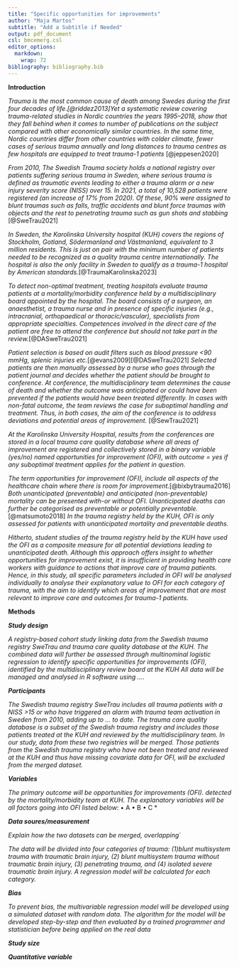 ```yaml
---
title: "Specific opportunities for improvements"
author: "Maja Martos"
subtitle: "Add a Subtitle if Needed"
output: pdf_document
csl: bmcemerg.csl
editor_options:
  markdown:
    wrap: 72
bibliography: bibliography.bib
---
```

**Introduction**

*Trauma is the most common cause of death among Swedes during the first four decades of life.[@riddez2013]Yet a systematic review covering trauma-related studies in Nordic countries the years 1995–2018, show that they fall behind when it comes to number of publications on the subject compared with other economically similar countries. In the same time, Nordic countries differ from other countries with colder climate, fewer cases of serious trauma annually and long distances to trauma centres as few hospitals are equipped to treat trauma-1 patients* [@jeppesen2020]

*From 2010, The Swedish Trauma society holds a national registry over patients suffering serious trauma in Sweden, where serious trauma is defined as traumatic events leading to either a trauma alarm or a new injury severity score (NISS) over 15. In 2021, a total of 10,528 patients were registered (an increase of 17% from 2020). Of these, 90% were assigned to blunt traumas such as falls, traffic accidents and blunt force traumas with objects and the rest to penetrating trauma such as gun shots and stabbing* [@SweTrau2021]


*In Sweden, the Karolinska University hospital (KUH) covers the regions of Stockholm, Gotland, Södermanland and Västmanland, equivalent to 3 million residents. This is just on pair with the minimum number of patients needed to be recognized as a quality trauma centre internationally. The hospital is also the only facility in Sweden to qualify as a trauma-1 hospital by American standards.*[@TraumaKarolinska2023]

*To detect non-optimal treatment, treating hospitals evaluate trauma patients at a mortality/morbidity conference held by a multidisciplinary board appointed by the hospital. The board consists of a surgeon, an anaesthetist, a trauma nurse and in presence of specific injuries (e.g., intracranial, orthopaedical or thoracic/vascular), specialists from appropriate specialties. Competences involved in the direct care of the patient are free to attend the conference but should not take part in the review.*[@DASweTrau2021]

*Patient selection is based on audit filters such as blood pressure <90 mmHg, splenic injuries etc.*[@evans2009][@DASweTrau2021] *Selected patients are then manually assessed by a nurse who goes through the patient journal and decides whether the patient should be brought to conference. At conference, the multidisciplinary team determines the cause of death and whether the outcome was anticipated or could have been prevented if the patients would have been treated differently. In cases with non-fatal outcome, the team reviews the case for suboptimal handling and treatment. Thus, in both cases, the aim of the conference is to address deviations and potential areas of improvement.* [@SewTrau2021]

 
*At the Karolinska University Hospital, results from the conferences are stored in a local trauma care quality database where all areas of improvement are registered and collectively stored in a binary variable (yes/no) named opportunities for improvement (OFI), with outcome = yes if any suboptimal treatment applies for the patient in question.*

*The term opportunities for improvement (OFI), include all aspects of the healthcare chain where there is room for improvement.*[@bixbytrauma2016] *Both unanticipated (preventable) and anticipated (non-preventable) mortality can be presented with-or without OFI. Unanticipated deaths can further be categorised as preventable or potentially preventable.* [@matsumoto2018] *In the trauma registry held by the KUH, OFI is only assessed for patients with unanticipated mortality and preventable deaths.*

*Hitherto, student studies of the trauma registry held by the KUH have used the OFI as a composite measure for all potential deviations leading to unanticipated death. Although this approach offers insight to whether opportunities for improvement exist, it is insufficient in providing health care workers with guidance to actions that improve care of trauma patients. Hence, in this study, all specific parameters included in OFI will be analysed individually to analyse their explanatory value to OFI for each category of trauma, with the aim to identify which areas of improvement that are most relevant to improve care and outcomes for trauma-1 patients. *


**Methods**


***Study design*** 

*A registry-based cohort study linking data from the Swedish trauma registry SweTrau and trauma care quality database at the KUH. The combined data will further be assessed through multinominal logistic regression to identify specific opportunities for improvements (OFI), identified by the multidisciplinary review board at the KUH All data will be managed and analysed in R software using ….*


***Participants*** 

*The Swedish trauma registry SweTrau includes all trauma patients with a NISS >15 or who have triggered an alarm with trauma team activation in Sweden from 2010, adding up to … to date. The trauma care quality database is a subset of the Swedish trauma registry and includes those patients treated at the KUH and reviewed by the multidisciplinary team. In our study, data from these two registries will be merged. Those patients from the Swedish trauma registry who have not been treated and reviewed at the KUH and thus have missing covariate data for OFI, will be excluded from the merged dataset. * 

***Variables*** 

*The primary outcome will be opportunities for improvements (OFI). detected by the mortality/morbidity team at KUH. The explanatory variables will be all factors going into OFI listed below*:
•	A
•	B
•	C
*

***Data soures/measurement***

*Explain how the two datasets can be merged, overlapping´*

*The data will be divided into four categories of trauma: (1)blunt multisystem trauma with traumatic brain injury, (2) blunt multisystem trauma without traumatic brain injury, (3) penetrating trauma, and (4) isolated severe traumatic brain injury.
A regression model will be calculated for each category.*

***Bias*** 

*To prevent bias, the multivariable regression model will be developed using a simulated dataset with random data. The algorithm for the model will be developed step-by-step and then evaluated by a trained programmer and statistician before being applied on the real data*

***Study size*** 


***Quantitative variable***




